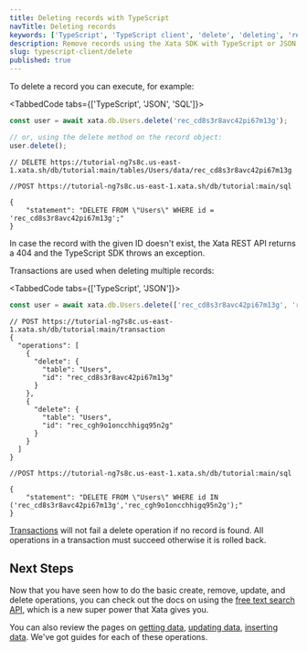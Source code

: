 ```yaml
---
title: Deleting records with TypeScript
navTitle: Deleting records
keywords: ['TypeScript', 'TypeScript client', 'delete', 'deleting', 'remove']
description: Remove records using the Xata SDK with TypeScript or JSON
slug: typescript-client/delete
published: true
---
```


To delete a record you can execute, for example:

<TabbedCode tabs={['TypeScript', 'JSON', 'SQL']}>

```ts
const user = await xata.db.Users.delete('rec_cd8s3r8avc42pi67m13g');

// or, using the delete method on the record object:
user.delete();
```

```jsonc
// DELETE https://tutorial-ng7s8c.us-east-1.xata.sh/db/tutorial:main/tables/Users/data/rec_cd8s3r8avc42pi67m13g
```

```jsonc
//POST https://tutorial-ng7s8c.us-east-1.xata.sh/db/tutorial:main/sql

{
    "statement": "DELETE FROM \"Users\" WHERE id = 'rec_cd8s3r8avc42pi67m13g';"
}
```

</TabbedCode>

In case the record with the given ID doesn't exist, the Xata REST API returns a 404 and the TypeScript SDK throws an exception.

Transactions are used when deleting multiple records:

<TabbedCode tabs={['TypeScript', 'JSON']}>

```ts
const user = await xata.db.Users.delete(['rec_cd8s3r8avc42pi67m13g', 'rec_cgh9o1oncchhigq95n2g']);
```

```jsonc
// POST https://tutorial-ng7s8c.us-east-1.xata.sh/db/tutorial:main/transaction
{
  "operations": [
    {
      "delete": {
        "table": "Users",
        "id": "rec_cd8s3r8avc42pi67m13g"
      }
    },
    {
      "delete": {
        "table": "Users",
        "id": "rec_cgh9o1oncchhigq95n2g"
      }
    }
  ]
}
```

```jsonc
//POST https://tutorial-ng7s8c.us-east-1.xata.sh/db/tutorial:main/sql

{
    "statement": "DELETE FROM \"Users\" WHERE id IN ('rec_cd8s3r8avc42pi67m13g','rec_cgh9o1oncchhigq95n2g');"
}
```

</TabbedCode>

[Transactions](/docs/typescript-client/transaction) will not fail a delete operation if no record is found. All operations in a transaction must succeed otherwise it is rolled back.

## Next Steps

Now that you have seen how to do the basic create, remove, update, and delete operations, you can check out the docs on using the [free text search API](/docs/typescript-client/search), which is a new super power that Xata gives you.

You can also review the pages on [getting data](/docs/typescript-client/get), [updating data](/docs/typescript-client/update), [inserting data](/docs/typescript-client/insert). We've got guides for each of these operations.
